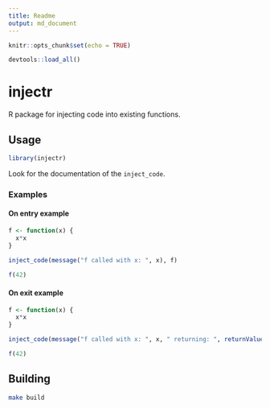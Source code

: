 ```yaml
---
title: Readme
output: md_document
---
```


```r
knitr::opts_chunk$set(echo = TRUE)
```

```r
devtools::load_all()
```

# injectr

R package for injecting code into existing functions.

## Usage

```r
library(injectr)
```

Look for the documentation of the `inject_code`.

### Examples

#### On entry example

```r
f <- function(x) {
  x*x
}

inject_code(message("f called with x: ", x), f)

f(42)
```

#### On exit example

```r
f <- function(x) {
  x*x
}

inject_code(message("f called with x: ", x, " returning: ", returnValue()), f, "onexit")

f(42)
```

## Building

```sh
make build
```

